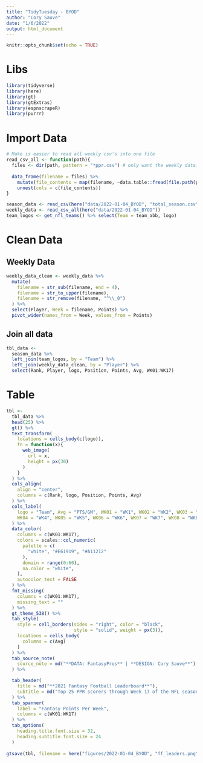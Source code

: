 ```yaml
---
title: "TidyTuesday - BYOD"
author: "Cory Sauve"
date: "1/6/2022"
output: html_document
---
```


```r
knitr::opts_chunk$set(echo = TRUE)
```

# Libs 
```r
library(tidyverse)
library(here)
library(gt)
library(gtExtras)
library(espnscrapeR)
library(purrr)
```

# Import Data 
```r
# Make is easier to read all weekly csv's into one file
read_csv_all <- function(path){
  files <- dir(path, pattern = "*ppr.csv") # only want the weekly data. remove 'ppr' for all csv in dir
  
  data_frame(filename = files) %>% 
    mutate(file_contents = map(filename, ~data.table::fread(file.path(path, .)))) %>%
    unnest(cols = c(file_contents))
}

season_data <- read_csv(here("data/2022-01-04_BYOD", "total_season.csv"))
weekly_data <- read_csv_all(here("data/2022-01-04_BYOD"))
team_logos <- get_nfl_teams() %>% select(Team = team_abb, logo)
```

# Clean Data 

## Weekly Data 
```r
weekly_data_clean <- weekly_data %>% 
  mutate(
    filename = str_sub(filename, end = 4),
    filename = str_to_upper(filename), 
    filename = str_remove(filename, "^\\_0")
  ) %>% 
  select(Player, Week = filename, Points) %>% 
  pivot_wider(names_from = Week, values_from = Points)
```

## Join all data 
```r
tbl_data <- 
  season_data %>% 
  left_join(team_logos, by = "Team") %>% 
  left_join(weekly_data_clean, by = "Player") %>% 
  select(Rank, Player, logo, Position, Points, Avg, WK01:WK17)
```

# Table 
```r
tbl <- 
  tbl_data %>% 
  head(25) %>% 
  gt() %>% 
  text_transform(
    locations = cells_body(c(logo)),
    fn = function(x){
      web_image(
        url = x,
        height = px(30)
      )
    }
  ) %>% 
  cols_align(
    align = "center", 
    columns = c(Rank, logo, Position, Points, Avg)
  ) %>% 
  cols_label(
    logo = "Team", Avg = "PTS/GM", WK01 = "WK1", WK02 = "WK2", WK03 = "WK3",
    WK04 = "WK4", WK05 = "WK5", WK06 = "WK6", WK07 = "WK7", WK08 = "WK8", WK09 = "WK9"
  ) %>% 
  data_color(
    columns = c(WK01:WK17),
    colors = scales::col_numeric(
      palette = c(
        "white", "#E61919", "#A11212"
      ),
      domain = range(0:60), 
      na.color = "white", 
    ), 
    autocolor_text = FALSE
  ) %>% 
  fmt_missing(
    columns = c(WK01:WK17), 
    missing_text = ""
  ) %>% 
  gt_theme_538() %>% 
  tab_style(
    style = cell_borders(sides = "right", color = "black", 
                         style = "solid", weight = px(3)),
    locations = cells_body(
      columns = c(Avg)
    )
  ) %>% 
  tab_source_note(
    source_note = md("**DATA: FantasyPros** | **DESIGN: Cory Sauve**")
  ) %>% 

  tab_header(
    title = md("**2021 Fantasy Football Leaderboard**"), 
    subtitle = md("Top 25 PPR scorers through Week 17 of the NFL season")
  ) %>% 
  tab_spanner(
    label = "Fantasy Points Per Week", 
    columns = c(WK01:WK17)
  ) %>% 
  tab_options(
    heading.title.font.size = 32, 
    heading.subtitle.font.size = 24
  )
  
gtsave(tbl, filename = here("figures/2022-01-04_BYOD", "ff_leaders.png"), vwidth = 1750)
```
